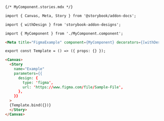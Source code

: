 ```md
{/* MyComponent.stories.mdx */}

import { Canvas, Meta, Story } from '@storybook/addon-docs';

import { withDesign } from 'storybook-addon-designs';

import { MyComponent } from './MyComponent.component';

<Meta title="FigmaExample" component={MyComponent} decorators={[withDesign]} />

export const Template = () => ({ props: {} });

<Canvas>
  <Story
    name="Example"
    parameters={{
      design: {
        type: 'figma',
        url: 'https://www.figma.com/file/Sample-File',
      },
    }}
  >
  {Template.bind({})}
  </Story>
</Canvas>
```